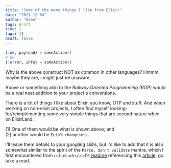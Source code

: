```yaml
---
title: "Some of the many things I like from Elixir"
date: "2021-12-04"
author: "Odee"
tags: draft
time: 1
tags: []
draft: false
---
```


```elixir
{:ok, payload} = someAction()
# OR
{:error, info} = someAction()
```

Why is the above construct NOT as common in other languages? Hmmm, maybe they are, i might just be unaware.

Above or something akin to the _Railway Oriented Programming (ROP)_ would be a real neat addition to your project's conventions.

There is a lot of things I like about Elixir, you know, OTP and stuff.
And when working on non-elixir projects,
I often find myself looking-for/reimplementing some very simple things that are second nature when on ElixirLand.

(1) One of them would be what is shown above; and  
 (2) another would be `Ecto`'s `changesets`.

I'll leave them details to your googling skills, but i'd like to add that it is also somewhat similar to
the spirit of the `Parse, don’t validate` mantra, which I first encountered from
`colinhacks/zod`'s [readme](https://www.npmjs.com/package/zod) referencing this [article](https://lexi-lambda.github.io/blog/2019/11/05/parse-don-t-validate/).
go take a read.
